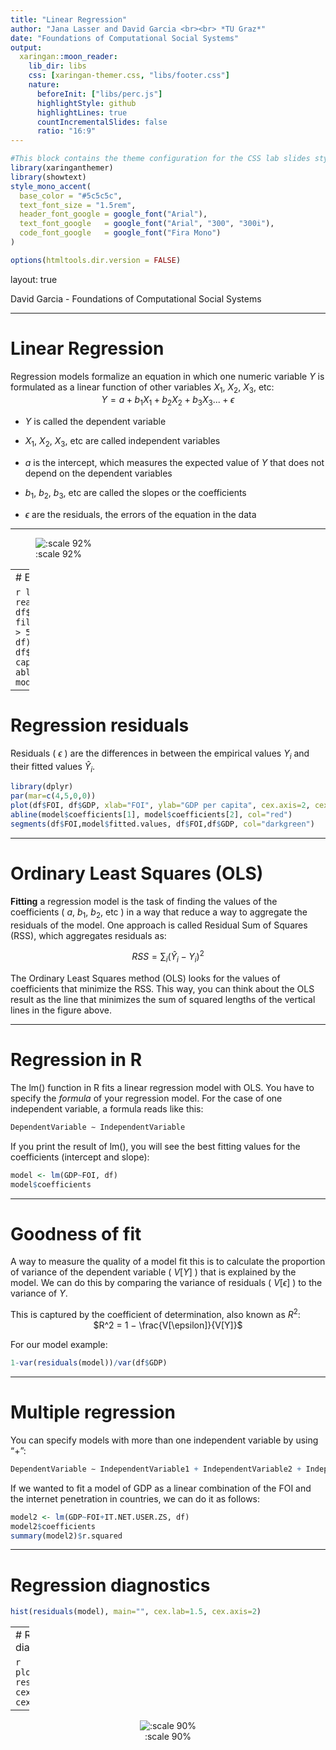 ```yaml
---
title: "Linear Regression"
author: "Jana Lasser and David Garcia <br><br> *TU Graz*"
date: "Foundations of Computational Social Systems"
output:
  xaringan::moon_reader:
    lib_dir: libs 
    css: [xaringan-themer.css, "libs/footer.css"]
    nature:
      beforeInit: ["libs/perc.js"]
      highlightStyle: github
      highlightLines: true
      countIncrementalSlides: false
      ratio: "16:9"
---
```



```r
#This block contains the theme configuration for the CSS lab slides style
library(xaringanthemer)
library(showtext)
style_mono_accent(
  base_color = "#5c5c5c",
  text_font_size = "1.5rem",
  header_font_google = google_font("Arial"),
  text_font_google   = google_font("Arial", "300", "300i"),
  code_font_google   = google_font("Fira Mono")
)
```

```r
options(htmltools.dir.version = FALSE)
```

layout: true

<div class="my-footer"><span>David Garcia - Foundations of Computational Social Systems</span></div> 

---

# Linear Regression

Regression models formalize an equation in which one numeric variable $Y$ is formulated as a linear function of other variables $X_1$, $X_2$, $X_3$, etc: <center>
$Y = a + b_1 X_1 + b_2 X_2 + b_3 X_3 ... + \epsilon$
</center>
- $Y$ is called the dependent variable

- $X_1$, $X_2$, $X_3$, etc are called independent variables

- $a$ is the intercept, which measures the expected value of $Y$ that does not depend on the dependent variables

- $b_1$, $b_2$, $b_3$, etc are called the slopes or the coefficients

- $\epsilon$ are the residuals, the errors of the equation in the data

---

![:scale 92%](https://pbs.twimg.com/media/EXRxFKwU4AAhB-x?format=jpg&name=large)

---
# Example: FOI vs GDP

```r
library(dplyr)
df <- read.csv("FOI.csv")
df$GDP <- df$NY.GDP.PCAP.PP.KD
df %>% filter(SP.POP.TOTL*IT.NET.USER.ZS/100 > 5000000) -> df
model <- lm(GDP~FOI, df)
par(mar=c(4,5,0,0))
plot(df$FOI, df$GDP, xlab="FOI", ylab="GDP per capita", cex.axis=2, cex.lab=2)
abline(model$coefficients[1], model$coefficients[2], col="red")
```

---

# Regression residuals

Residuals ( $\epsilon$ ) are the differences in between the empirical values $Y_i$ and their fitted values $\hat Y_i$.
```r
library(dplyr)
par(mar=c(4,5,0,0))
plot(df$FOI, df$GDP, xlab="FOI", ylab="GDP per capita", cex.axis=2, cex.lab=2)
abline(model$coefficients[1], model$coefficients[2], col="red")
segments(df$FOI,model$fitted.values, df$FOI,df$GDP, col="darkgreen")
```

---

# Ordinary Least Squares (OLS)

**Fitting** a regression model is the task of finding the values of the coefficients ( $a$, $b_1$, $b_2$, etc ) in a way that reduce a way to aggregate the residuals of the model. One approach is called Residual Sum of Squares (RSS), which aggregates residuals as:

<center>
$RSS = \sum_i (\hat Y_i - Y_i)^2$
</center>  
The Ordinary Least Squares method (OLS) looks for the values of coefficients that minimize the RSS. This way, you can think about the OLS result as the line that minimizes the sum of squared lengths of the vertical lines in the figure above.

---

# Regression in R

The lm() function in R fits a linear regression model with OLS. You have to specify the *formula* of your regression model. For the case of one independent variable, a formula reads like this:  
```r
DependentVariable ∼ IndependentVariable
```
If you print the result of lm(), you will see the best fitting values for the coefficients (intercept and slope):

```r
model <- lm(GDP~FOI, df)
model$coefficients
```

---

# Goodness of fit

A way to measure the quality of a model fit this is to calculate the proportion of variance of the dependent variable ( $V[Y]$ ) that is explained by the model. We can do this by comparing the variance of residuals ( $V[\epsilon]$ ) to the variance of $Y$. 

This is captured by the coefficient of determination, also known as $R^2$:
<center>
$R^2 = 1 − \frac{V[\epsilon]}{V[Y]}$
</center>  
For our model example:
```r
1-var(residuals(model))/var(df$GDP)
```

---

# Multiple regression

You can specify models with more than one independent variable by using "+":
```r
DependentVariable ∼ IndependentVariable1 + IndependentVariable2 + IndependentVariable3
```
If we wanted to fit a model of GDP as a linear combination of the FOI and the internet penetration in countries, we can do it as follows:
```r
model2 <- lm(GDP~FOI+IT.NET.USER.ZS, df)
model2$coefficients
summary(model2)$r.squared
```

---

# Regression diagnostics

```r
hist(residuals(model), main="", cex.lab=1.5, cex.axis=2)
```

---
# Regression diagnostics

```r
plot(predict(model), residuals(model), cex.lab=1.5, cex.axis=2)
```

---
<center>
![:scale 90%](https://imgs.xkcd.com/comics/extrapolating.png)
</center>
